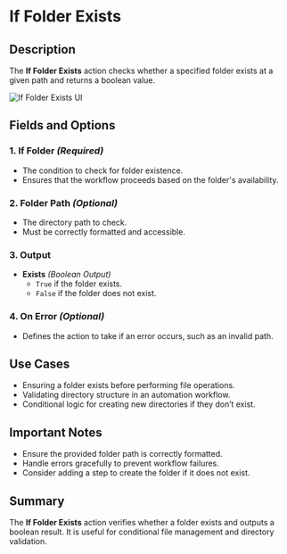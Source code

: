 # If Folder Exists

## Description

The **If Folder Exists** action checks whether a specified folder exists at a given path and returns a boolean value.

![If Folder Exists UI](../../assets/folder/if-folder-exists.png)

## Fields and Options  

### **1. If Folder** *(Required)* 

- The condition to check for folder existence.
- Ensures that the workflow proceeds based on the folder's availability.

### **2. Folder Path** *(Optional)* 

- The directory path to check.
- Must be correctly formatted and accessible.

### **3. Output**

- **Exists** *(Boolean Output)*
  - `True` if the folder exists.  
  - `False` if the folder does not exist.

### **4. On Error** *(Optional)*

- Defines the action to take if an error occurs, such as an invalid path.

## Use Cases

- Ensuring a folder exists before performing file operations.
- Validating directory structure in an automation workflow.
- Conditional logic for creating new directories if they don’t exist.

## Important Notes

- Ensure the provided folder path is correctly formatted.
- Handle errors gracefully to prevent workflow failures.
- Consider adding a step to create the folder if it does not exist.

## Summary

The **If Folder Exists** action verifies whether a folder exists and outputs a boolean result. It is useful for conditional file management and directory validation.